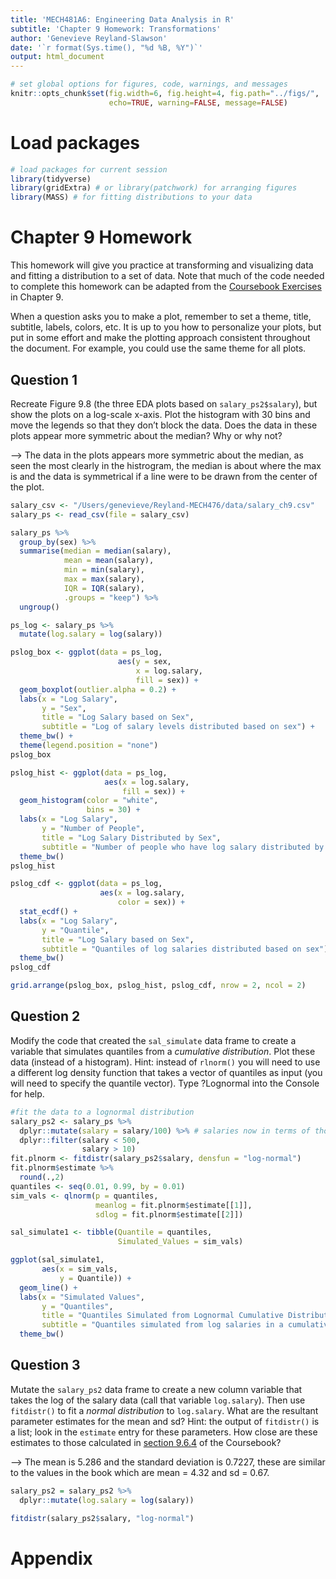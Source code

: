 ```yaml
---
title: 'MECH481A6: Engineering Data Analysis in R'
subtitle: 'Chapter 9 Homework: Transformations' 
author: 'Genevieve Reyland-Slawson'
date: '`r format(Sys.time(), "%d %B, %Y")`'
output: html_document
---
```


```r
# set global options for figures, code, warnings, and messages
knitr::opts_chunk$set(fig.width=6, fig.height=4, fig.path="../figs/",
                      echo=TRUE, warning=FALSE, message=FALSE)
```

# Load packages

```r
# load packages for current session
library(tidyverse) 
library(gridExtra) # or library(patchwork) for arranging figures
library(MASS) # for fitting distributions to your data
```

# Chapter 9 Homework

This homework will give you practice at transforming and visualizing data and fitting a distribution to a set of data. Note that much of the code needed to complete this homework can be adapted from the [Coursebook Exercises](https://smogdr.github.io/edar_coursebook/transform.html#ch-9-exercises) in Chapter 9.

When a question asks you to make a plot, remember to set a theme, title, 
subtitle, labels, colors, etc. It is up to you how to personalize your plots, 
but put in some effort and make the plotting approach consistent throughout
the document. For example, you could use the same theme for all plots. 

\newpage

## Question 1

Recreate Figure 9.8 (the three EDA plots based on `salary_ps2$salary`), but show the plots on a log-scale x-axis. Plot the histogram with 30 bins and move the legends so that they don't block the data. Does the data in these plots appear more symmetric about the median?  Why or why not?

   --> The data in the plots appears more symmetric about the median, as seen the most clearly in the histrogram, the median is about where the max is and the data is symmetrical if a line were to be drawn from the center of the plot. 
```r
salary_csv <- "/Users/genevieve/Reyland-MECH476/data/salary_ch9.csv"
salary_ps <- read_csv(file = salary_csv)

salary_ps %>%
  group_by(sex) %>%
  summarise(median = median(salary),
            mean = mean(salary),
            min = min(salary),
            max = max(salary),
            IQR = IQR(salary),
            .groups = "keep") %>%
  ungroup() 

ps_log <- salary_ps %>%
  mutate(log.salary = log(salary))
```

```r
pslog_box <- ggplot(data = ps_log,
                        aes(y = sex,
                            x = log.salary,
                            fill = sex)) + 
  geom_boxplot(outlier.alpha = 0.2) + 
  labs(x = "Log Salary",
       y = "Sex",
       title = "Log Salary based on Sex",
       subtitle = "Log of salary levels distributed based on sex") + 
  theme_bw() +
  theme(legend.position = "none")
pslog_box

pslog_hist <- ggplot(data = ps_log,
                     aes(x = log.salary,
                         fill = sex)) + 
  geom_histogram(color = "white",
                 bins = 30) + 
  labs(x = "Log Salary",
       y = "Number of People",
       title = "Log Salary Distributed by Sex",
       subtitle = "Number of people who have log salary distributed by sex") + 
  theme_bw()
pslog_hist

pslog_cdf <- ggplot(data = ps_log,
                    aes(x = log.salary,
                        color = sex)) + 
  stat_ecdf() + 
  labs(x = "Log Salary",
       y = "Quantile",
       title = "Log Salary based on Sex",
       subtitle = "Quantiles of log salaries distributed based on sex") + 
  theme_bw()
pslog_cdf 

grid.arrange(pslog_box, pslog_hist, pslog_cdf, nrow = 2, ncol = 2)
```

## Question 2

Modify the code that created the `sal_simulate` data frame to create a variable that simulates quantiles from a *cumulative distribution*. Plot these data (instead of a histogram).  Hint: instead of `rlnorm()` you will need to use a different log density function that takes a vector of quantiles as input (you will need to specify the quantile vector).  Type ?Lognormal into the Console for help.

```r
#fit the data to a lognormal distribution
salary_ps2 <- salary_ps %>%
  dplyr::mutate(salary = salary/100) %>% # salaries now in terms of thousands
  dplyr::filter(salary < 500,
                salary > 10)
fit.plnorm <- fitdistr(salary_ps2$salary, densfun = "log-normal")
fit.plnorm$estimate %>%
  round(.,2)
quantiles <- seq(0.01, 0.99, by = 0.01)
sim_vals <- qlnorm(p = quantiles,
                   meanlog = fit.plnorm$estimate[[1]],
                   sdlog = fit.plnorm$estimate[[2]])

sal_simulate1 <- tibble(Quantile = quantiles, 
                        Simulated_Values = sim_vals)

ggplot(sal_simulate1, 
       aes(x = sim_vals, 
           y = Quantile)) +
  geom_line() +
  labs(x = "Simulated Values",
       y = "Quantiles",
       title = "Quantiles Simulated from Lognormal Cumulative Distribution",
       subtitle = "Quantiles simulated from log salaries in a cumulative distribution") + 
  theme_bw()

```

## Question 3
Mutate the `salary_ps2` data frame to create a new column variable that takes the log of the salary data (call that variable `log.salary`).  Then use `fitdistr()` to fit a *normal distribution* to `log.salary`.  What are the resultant parameter estimates for the mean and sd?  Hint: the output of `fitdistr()` is a list; look in the `estimate` entry for these parameters.  How close are these estimates to those calculated in [section 9.6.4](https://smogdr.github.io/edar_coursebook/transform.html#fit-a-log-normal-distribution) of the Coursebook?

   --> The mean is 5.286 and the standard deviation is 0.7227, these are similar to the values in the book which are mean = 4.32 and sd = 0.67. 
```r
salary_ps2 = salary_ps2 %>%
  dplyr::mutate(log.salary = log(salary)) 

fitdistr(salary_ps2$salary, "log-normal")
```

# Appendix 
```r
```


